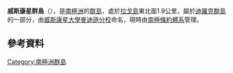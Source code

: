 {{Coord|63|17|S|57|51|W|display=title}}

'''威斯康星群島'''（{{lang-en|Wisconsin Islands}}），是[[南極洲|南極洲]]的[[群島|群島]]，處於[[拉戈島|拉戈島]]東北面1.9公里，屬於[[迪羅克群島|迪羅克群島]]的一部分，由[[威斯康星大學麥迪遜分校|威斯康星大學麥迪遜分校]]命名，現時由[[南極條約體系|南極條約體系]]管理。

==參考資料==
{{usgs-gazetteer}}

{{Antarctica-geo-stub}}
[[Category:南極洲群島|Category:南極洲群島]]
